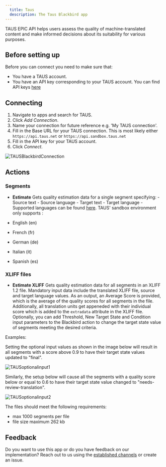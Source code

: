 ```yaml
---
  title: Taus
  description: The Taus Blackbird app
---
```


<LinkCard title="View on Github" target="_blank" href="https://github.com/bb-io/Taus" icon="github" />

TAUS EPIC API helps users assess the quality of machine-translated content and make informed decisions about its suitability for various purposes.

## Before setting up

Before you can connect you need to make sure that:

- You have a TAUS account.
- You have an API key corresponding to your TAUS account. You can find API keys [here](https://www.taus.net/user/epic-api/keys)

## Connecting

1. Navigate to apps and search for TAUS.
2. Click _Add Connection_.
3. Name your connection for future reference e.g. 'My TAUS connection'.
4. Fill in the Base URL for your TAUS connection. This is most likely either `https://api.taus.net` or `https://api.sandbox.taus.net`
5. Fill in the API key for your TAUS account.
6. Click _Connect_.

![TAUSBlackbirdConnection](https://raw.githubusercontent.com/bb-io/Taus/main/image/README/1714471684106.png)

## Actions

### Segments

- **Estimate** Gets quality estimation data for a single segment specifying: - Source text - Source language - Target text - Target language -
  Supported languages can be found [here](https://developer.taus.net/). TAUS' sandbox environment only supports :

- English (en)
- French (fr)
- German (de)
- Italian (it)
- Spanish (es)

### XLIFF files

- **Estimate XLIFF** Gets quality estimation data for all segments in an XLIFF 1.2 file. Mandatory input data include the translated XLIFF file, source and target language values. As an output, an Average Score is provided, which is the average of the quality scores for all segments in the file. Additionally, all translation units get appeneded with their individual score which is added to the `extradata` attribute in the XLIFF file. Optionally, you can add Threshold, New Target State and Condition input parameters to the Blackbird action to change the target state value of segments meeting the desired criteria.

Examples:

Setting the optional input values as shown in the image below will result in all segments with a score above 0.9 to have their target state values updated to "final".

![TAUSoptionalinput1](https://raw.githubusercontent.com/bb-io/Taus/main/image/README/TAUSoptionalinput1.png)

Similarly, the setup below will cause all the segments with a quality score below or equal to 0.6 to have their target state value changed to "needs-review-translation".

![TAUSoptionalinput2](https://raw.githubusercontent.com/bb-io/Taus/main/image/README/TAUSoptionalinput2.png)

The files should meet the following requirements:
- max 1000 segments per file
- file size maximum 262 kb

## Feedback

Do you want to use this app or do you have feedback on our implementation? Reach out to us using the [established channels](https://www.blackbird.io/) or create an issue.

